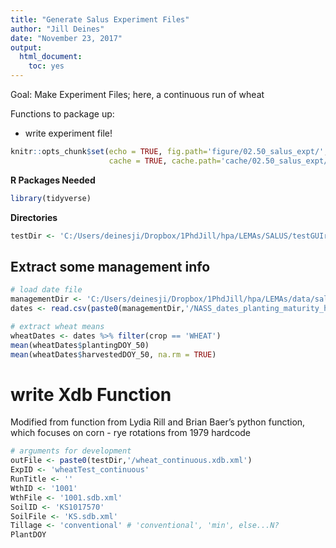 ```yaml
---
title: "Generate Salus Experiment Files"
author: "Jill Deines"
date: "November 23, 2017"
output: 
  html_document:
    toc: yes
---
```


Goal: Make Experiment Files; here, a continuous run of wheat

Functions to package up:

* write experiment file!

```r
knitr::opts_chunk$set(echo = TRUE, fig.path='figure/02.50_salus_expt/',
                      cache = TRUE, cache.path='cache/02.50_salus_expt/')
```

**R Packages Needed**

```r
library(tidyverse)
```

**Directories**

```r
testDir <- 'C:/Users/deinesji/Dropbox/1PhdJill/hpa/LEMAs/SALUS/testGUIrun/continuousWheat'

```

## Extract some management info

```r
# load date file
managementDir <- 'C:/Users/deinesji/Dropbox/1PhdJill/hpa/LEMAs/data/salus/management'
dates <- read.csv(paste0(managementDir,'/NASS_dates_planting_maturity_harvest_KS_2006-2017_4crops_MEDIANs.csv'))

# extract wheat means
wheatDates <- dates %>% filter(crop == 'WHEAT')
mean(wheatDates$plantingDOY_50)
mean(wheatDates$harvestedDOY_50, na.rm = TRUE)
```


# write Xdb Function
Modified from function from Lydia Rill and Brian Baer's python function, which focuses on corn - rye rotations from 1979 hardcode

```r
# arguments for development
outFile <- paste0(testDir,'/wheat_continuous.xdb.xml')
ExpID <- 'wheatTest_continuous'
RunTitle <- ''
WthID <- '1001'
WthFile <- '1001.sdb.xml'
SoilID <- 'KS1017570'
SoilFile <- 'KS.sdb.xml'
Tillage <- 'conventional' # 'conventional', 'min', else...N?
PlantDOY



```




